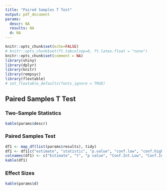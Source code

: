 ```yaml
---
title: "Paired Samples T Test"
output: pdf_document
params:
  descr: NA
  results: NA
  d: NA
---
```


```r
knitr::opts_chunk$set(echo=FALSE)
# knitr::opts_chunk$set(ft.tabcolsep=0, ft.latex.float = "none")
knitr::opts_chunk$set(comment = NA)
library(shiny)
library(dplyr)
library(knitr)
library(rempsyc)
library(flextable)
# set_flextable_defaults(fonts_ignore = TRUE)
```

## Paired Samples T Test

### Two-Sample Statistics

```r
kable(params$descr)
```

### Paired Samples Test

```r
df1 <- map_df(list(params$results), tidy)
df1 <- df1[c("estimate", "statistic", "p.value", "conf.low", "conf.high")]
colnames(df1) <- c("Estimate", "t", "p value", "Conf.Int.Low", "Conf.Int.High")
kable(df1)
```

### Effect Sizes
```r
kable(params$d)
```